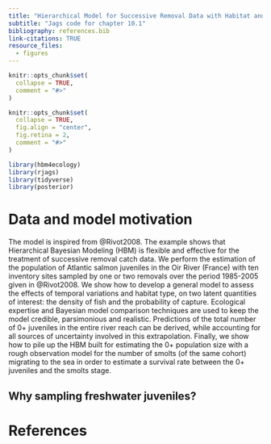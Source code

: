 ```yaml
---
title: "Hierarchical Model for Successive Removal Data with Habitat and Time Covariates"
subtitle: "Jags code for chapter 10.1"
bibliography: references.bib
link-citations: TRUE
resource_files:
  - figures
---
```


```r
knitr::opts_chunk$set(
  collapse = TRUE,
  comment = "#>"
)
```

```r
knitr::opts_chunk$set(
  collapse = TRUE,
  fig.align = "center",
  fig.retina = 2,
  comment = "#>"
)
```

```r
library(hbm4ecology)
library(rjags)
library(tidyverse)
library(posterior)
```

# Data and model motivation

The model is inspired from @Rivot2008. The example shows that Hierarchical 
Bayesian Modeling (HBM) is flexible and effective for the treatment of successive
removal catch data. We perform the
estimation of the population of Atlantic salmon juveniles in the Oir River
(France) with ten inventory sites sampled by one or two removals over the
period 1985-2005 given in @Rivot2008. We show how to
develop a general model to assess the effects of temporal variations and
habitat type, on two latent quantities of interest: the density of fish and
the probability of capture. Ecological expertise and Bayesian model comparison
techniques are used to keep the model credible, parsimonious and realistic.
Predictions of the total number of 0+ juveniles in the entire river reach can
be derived, while accounting for all sources of uncertainty involved in this
extrapolation. Finally, we show how to pile up the HBM built for estimating
the 0+ population size with a rough observation model for the number of smolts
(of the same cohort) migrating to the sea in order to estimate a survival rate
between the 0+ juveniles and the smolts stage.


## Why sampling freshwater juveniles?

# References
